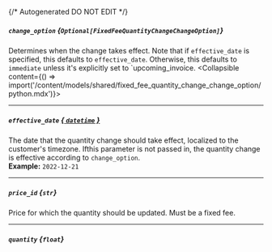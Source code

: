 {/* Autogenerated DO NOT EDIT  */}

##### `change_option` *{`Optional[FixedFeeQuantityChangeChangeOption]`}*
Determines when the change takes effect. Note that if `effective_date` is specified, this defaults to `effective_date`. Otherwise, this defaults to `immediate` unless it's explicitly set to `upcoming_invoice.
<Collapsible content={() => import('/content/models/shared/fixed_fee_quantity_change_change_option/python.mdx')}>
</Collapsible>

---
##### `effective_date` [*{ `datetime` }*](https://docs.python.org/3/library/datetime.html#datetime-objects)
The date that the quantity change should take effect, localized to the customer's timezone. Ifthis parameter is not passed in, the quantity change is effective according to `change_option`.
<br/>
**Example:** `2022-12-21`

---
##### `price_id` *{`str`}*
Price for which the quantity should be updated. Must be a fixed fee.

---
##### `quantity` *{`float`}*

